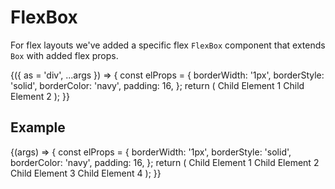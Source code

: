 
<Meta title="Layouts/Box/FlexBox" component={FlexBox} />

# FlexBox

<StoryStatus status="volatile" />

For flex layouts we've added a specific flex `FlexBox` component that extends `Box` with added flex props.

<Canvas>
  <Story
    name="FlexBox"
    args={{
      children: 'Hello world I am a FlexBox',
    }}
  >
    {({ as = 'div', ...args }) => {
      const elProps = {
        borderWidth: '1px',
        borderStyle: 'solid',
        borderColor: 'navy',
        padding: 16,
      };
      return (
        <FlexBox {...args}>
          <Box {...elProps}>Child Element 1</Box>
          <Box {...elProps}>Child Element 2</Box>
        </FlexBox>
      );
    }}
  </Story>
</Canvas>

<PropsTable story="FlexBox" />

## Example

<Canvas>
  <Story
    name="Space Between"
    args={{
      children: 'Hello world I am a FlexBox',
    }}
  >
    {(args) => {
      const elProps = {
        borderWidth: '1px',
        borderStyle: 'solid',
        borderColor: 'navy',
        padding: 16,
      };
      return (
        <FlexBox justifyContent="space-between">
          <Box {...elProps}>Child Element 1</Box>
          <Box {...elProps}>Child Element 2</Box>
          <Box {...elProps}>Child Element 3</Box>
          <Box {...elProps}>Child Element 4</Box>
        </FlexBox>
      );
    }}
  </Story>
</Canvas>
